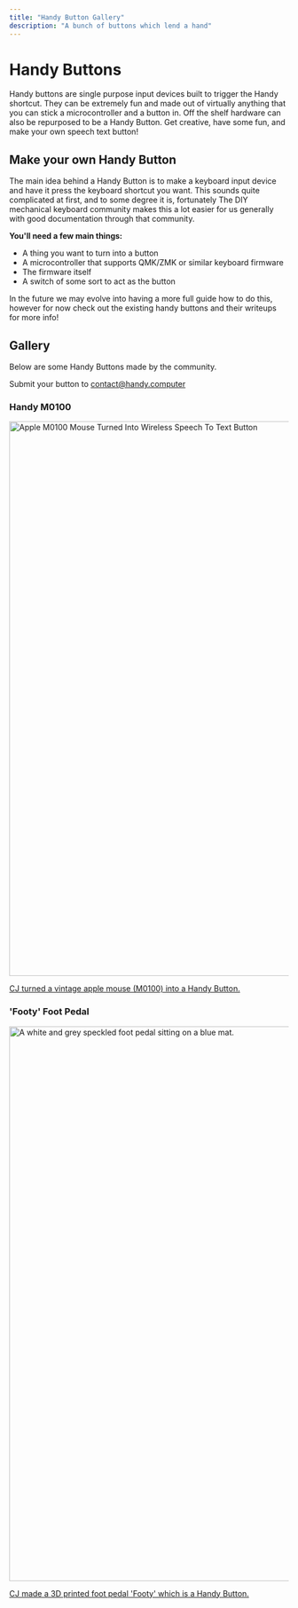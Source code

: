 ```yaml
---
title: "Handy Button Gallery"
description: "A bunch of buttons which lend a hand"
---
```



# Handy Buttons

Handy buttons are single purpose input devices built to trigger the Handy shortcut. They can be extremely fun and made out of virtually anything that you can stick a microcontroller and a button in. Off the shelf hardware can also be repurposed to be a Handy Button. Get creative, have some fun, and make your own speech text button!

## Make your own Handy Button

The main idea behind a Handy Button is to make a keyboard input device and have it press the keyboard shortcut you want.
This sounds quite complicated at first, and to some degree it is, fortunately The DIY mechanical keyboard community makes this a lot easier for us generally with good documentation through that community.

**You'll need a few main things:**
* A thing you want to turn into a button
* A microcontroller that supports QMK/ZMK or similar keyboard firmware
* The firmware itself
* A switch of some sort to act as the button

In the future we may evolve into having a more full guide how to do this, however for now check out the existing handy buttons and their writeups for more info!

## Gallery

Below are some Handy Buttons made by the community.

Submit your button to [contact@handy.computer](mailto:contact@handy.computer)

### Handy M0100

<Image src="https://workshop.cjpais.com/images/handy-m0100/m0100.jpeg" alt="Apple M0100 Mouse Turned Into Wireless Speech To Text Button" width="1000" height="1000" />

<br />

[CJ turned a vintage apple mouse (M0100) into a Handy Button.](https://workshop.cjpais.com/projects/handy-m0100)

### 'Footy' Foot Pedal

<Image src="https://workshop.cjpais.com/images/footy/footy.jpeg" alt="A white and grey speckled foot pedal sitting on a blue mat." width="1000" height="1000" />

<br />

[CJ made a 3D printed foot pedal 'Footy' which is a Handy Button.](https://workshop.cjpais.com/projects/footy)
